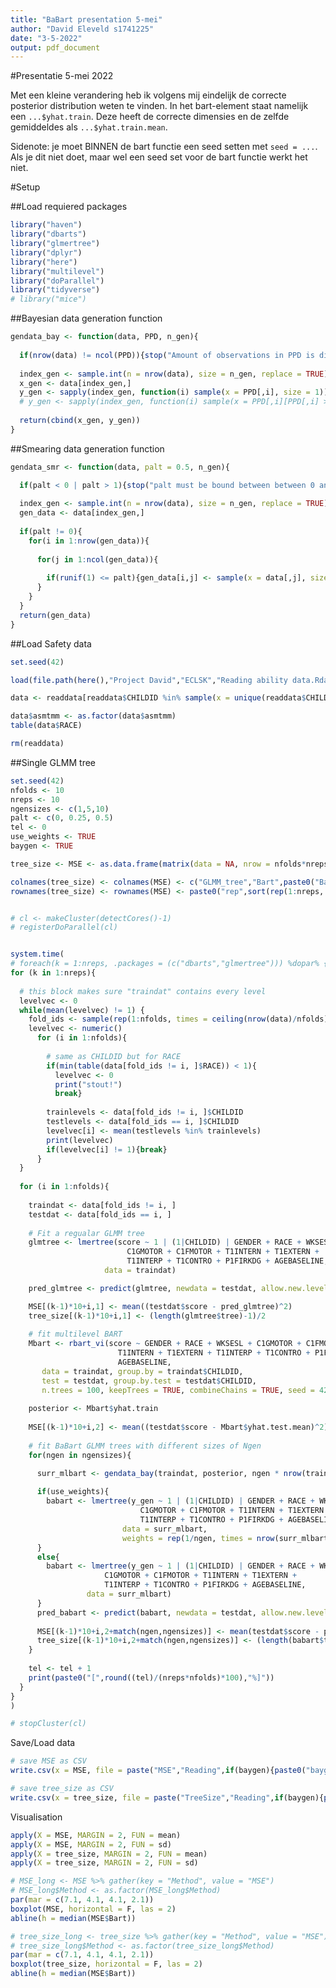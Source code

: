```yaml
---
title: "BaBart presentation 5-mei"
author: "David Eleveld s1741225"
date: "3-5-2022"
output: pdf_document
---
```


#Presentatie 5-mei 2022

Met een kleine verandering heb ik volgens mij eindelijk de correcte posterior distribution weten te vinden. In het bart-element staat namelijk een `...$yhat.train`. Deze heeft de correcte dimensies en de zelfde gemiddeldes als `...$yhat.train.mean`. 

Sidenote: je moet BINNEN de bart functie een seed setten met `seed = ...`. Als je dit niet doet, maar wel een seed set voor de bart functie werkt het niet.

#Setup

##Load requiered packages

```r
library("haven")
library("dbarts")
library("glmertree")
library("dplyr")
library("here")
library("multilevel")
library("doParallel")
library("tidyverse")
# library("mice")
```

##Bayesian data generation function

```r
gendata_bay <- function(data, PPD, n_gen){
  
  if(nrow(data) != ncol(PPD)){stop("Amount of observations in PPD is different from data")}
  
  index_gen <- sample.int(n = nrow(data), size = n_gen, replace = TRUE)
  x_gen <- data[index_gen,]
  y_gen <- sapply(index_gen, function(i) sample(x = PPD[,i], size = 1))
  # y_gen <- sapply(index_gen, function(i) sample(x = PPD[,i][PPD[,i] >= quantile(PPD[,i], probs = .40) & PPD[,i] <= quantile(PPD[,i], probs = .60)], size = 1))
  
  return(cbind(x_gen, y_gen))
}
```

##Smearing data generation function

```r
gendata_smr <- function(data, palt = 0.5, n_gen){

  if(palt < 0 | palt > 1){stop("palt must be bound between between 0 and 1")}
  
  index_gen <- sample.int(n = nrow(data), size = n_gen, replace = TRUE)
  gen_data <- data[index_gen,]
  
  if(palt != 0){
    for(i in 1:nrow(gen_data)){
      
      for(j in 1:ncol(gen_data)){
        
        if(runif(1) <= palt){gen_data[i,j] <- sample(x = data[,j], size = 1)}
      }
    }
  }
  return(gen_data)
}
```


##Load Safety data

```r
set.seed(42)

load(file.path(here(),"Project David","ECLSK","Reading ability data.Rdata"))

data <- readdata[readdata$CHILDID %in% sample(x = unique(readdata$CHILDID), size = 240),]

data$asmtmm <- as.factor(data$asmtmm)
table(data$RACE)

rm(readdata)
```

##Single GLMM tree

```r
set.seed(42)
nfolds <- 10
nreps <- 10
ngensizes <- c(1,5,10)
palt <- c(0, 0.25, 0.5)
tel <- 0
use_weights <- TRUE
baygen <- TRUE

tree_size <- MSE <- as.data.frame(matrix(data = NA, nrow = nfolds*nreps, ncol = 2 + length(ngensizes)))

colnames(tree_size) <- colnames(MSE) <- c("GLMM_tree","Bart",paste0("BaBart_N*",ngensizes))
rownames(tree_size) <- rownames(MSE) <- paste0("rep",sort(rep(1:nreps, times = nfolds)),"_fold",rep(1:nfolds, times = nreps))


# cl <- makeCluster(detectCores()-1)
# registerDoParallel(cl)


system.time(
# foreach(k = 1:nreps, .packages = (c("dbarts","glmertree"))) %dopar% {
for (k in 1:nreps){
  
  # this block makes sure "traindat" contains every level
  levelvec <- 0
  while(mean(levelvec) != 1) {
    fold_ids <- sample(rep(1:nfolds, times = ceiling(nrow(data)/nfolds)), size = nrow(data), replace = FALSE)
    levelvec <- numeric()
      for (i in 1:nfolds){
        
        # same as CHILDID but for RACE
        if(min(table(data[fold_ids != i, ]$RACE)) < 1){
          levelvec <- 0
          print("stout!")
          break} 
        
        trainlevels <- data[fold_ids != i, ]$CHILDID
        testlevels <- data[fold_ids == i, ]$CHILDID
        levelvec[i] <- mean(testlevels %in% trainlevels)
        print(levelvec)
        if(levelvec[i] != 1){break}
      }
  }
  
  for (i in 1:nfolds){
    
    traindat <- data[fold_ids != i, ]
    testdat <- data[fold_ids == i, ]
    
    # Fit a regualar GLMM tree
    glmtree <- lmertree(score ~ 1 | (1|CHILDID) | GENDER + RACE + WKSESL + 
                          C1GMOTOR + C1FMOTOR + T1INTERN + T1EXTERN + 
                          T1INTERP + T1CONTRO + P1FIRKDG + AGEBASELINE,
                     data = traindat)

    pred_glmtree <- predict(glmtree, newdata = testdat, allow.new.levels = TRUE)

    MSE[(k-1)*10+i,1] <- mean((testdat$score - pred_glmtree)^2)
    tree_size[(k-1)*10+i,1] <- (length(glmtree$tree)-1)/2
    
    # fit multilevel BART
    Mbart <- rbart_vi(score ~ GENDER + RACE + WKSESL + C1GMOTOR + C1FMOTOR + 
                        T1INTERN + T1EXTERN + T1INTERP + T1CONTRO + P1FIRKDG + 
                        AGEBASELINE,
       data = traindat, group.by = traindat$CHILDID,
       test = testdat, group.by.test = testdat$CHILDID,
       n.trees = 100, keepTrees = TRUE, combineChains = TRUE, seed = 42)
    
    posterior <- Mbart$yhat.train
    
    MSE[(k-1)*10+i,2] <- mean((testdat$score - Mbart$yhat.test.mean)^2)
    
    # fit BaBart GLMM trees with different sizes of Ngen
    for(ngen in ngensizes){

      surr_mlbart <- gendata_bay(traindat, posterior, ngen * nrow(traindat))
      
      if(use_weights){
        babart <- lmertree(y_gen ~ 1 | (1|CHILDID) | GENDER + RACE + WKSESL + 
                             C1GMOTOR + C1FMOTOR + T1INTERN + T1EXTERN + 
                             T1INTERP + T1CONTRO + P1FIRKDG + AGEBASELINE,
                         data = surr_mlbart, 
                         weights = rep(1/ngen, times = nrow(surr_mlbart)))
      }
      else{
        babart <- lmertree(y_gen ~ 1 | (1|CHILDID) | GENDER + RACE + WKSESL + 
                     C1GMOTOR + C1FMOTOR + T1INTERN + T1EXTERN + 
                     T1INTERP + T1CONTRO + P1FIRKDG + AGEBASELINE,
                 data = surr_mlbart)
      }
      pred_babart <- predict(babart, newdata = testdat, allow.new.levels = TRUE)
      
      MSE[(k-1)*10+i,2+match(ngen,ngensizes)] <- mean(testdat$score - pred_babart)^2
      tree_size[(k-1)*10+i,2+match(ngen,ngensizes)] <- (length(babart$tree)-1)/2
    }
    
    tel <- tel + 1
    print(paste0("[",round((tel)/(nreps*nfolds)*100),"%]"))
  }
}
)

# stopCluster(cl)
```


Save/Load data

```r
# save MSE as CSV
write.csv(x = MSE, file = paste("MSE","Reading",if(baygen){paste0("baygen[",paste(ngensizes, collapse = ","),"]")}else{paste0("smearing[",paste0(palt*100,"%", collapse = ","),"]")}, if(use_weights){"weighted"}, sep = "_"))

# save tree_size as CSV
write.csv(x = tree_size, file = paste("TreeSize","Reading",if(baygen){paste0("baygen[",paste(ngensizes, collapse = ","),"]")}else{paste0("smearing[",paste0(palt*100,"%", collapse = ","),"]")}, if(use_weights){"weighted"}, sep = "_"))
```


Visualisation

```r
apply(X = MSE, MARGIN = 2, FUN = mean)
apply(X = MSE, MARGIN = 2, FUN = sd)
apply(X = tree_size, MARGIN = 2, FUN = mean)
apply(X = tree_size, MARGIN = 2, FUN = sd)

# MSE_long <- MSE %>% gather(key = "Method", value = "MSE")
# MSE_long$Method <- as.factor(MSE_long$Method)
par(mar = c(7.1, 4.1, 4.1, 2.1))
boxplot(MSE, horizontal = F, las = 2)
abline(h = median(MSE$Bart))

# tree_size_long <- tree_size %>% gather(key = "Method", value = "MSE")
# tree_size_long$Method <- as.factor(tree_size_long$Method)
par(mar = c(7.1, 4.1, 4.1, 2.1))
boxplot(tree_size, horizontal = F, las = 2)
abline(h = median(MSE$Bart))
```


